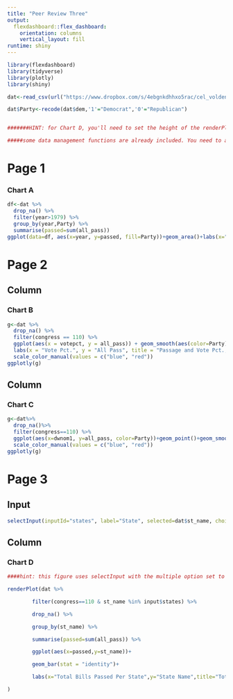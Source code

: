 ---
title: "Peer Review Three"
output: 
  flexdashboard::flex_dashboard:
    orientation: columns
    vertical_layout: fill
runtime: shiny
---

```{r setup,include=FALSE}
library(flexdashboard)
library(tidyverse)
library(plotly)
library(shiny)

dat<-read_csv(url("https://www.dropbox.com/s/4ebgnkdhhxo5rac/cel_volden_wiseman%20_coursera.csv?raw=1"))

dat$Party<-recode(dat$dem,'1'="Democrat",'0'="Republican")


#######HINT: for Chart D, you'll need to set the height of the renderPlot, using the height argument. Try a value of 750.

#####some data management functions are already included. You need to add the visualization functions.

```


Page 1
======

### Chart A


```{r}
df<-dat %>% 
  drop_na() %>% 
  filter(year>1979) %>% 
  group_by(year,Party) %>% 
  summarise(passed=sum(all_pass))
ggplot(data=df, aes(x=year, y=passed, fill=Party))+geom_area()+labs(x="All Bills Passed", y="Year", title="Number of Bills Passed Since 1980")+scale_fill_manual(values=c("Blue", "Red"))

```

Page 2 {data-orientation=columns}
=================================

Column 
-------------------------------------

### Chart B

```{r}
g<-dat %>%
  drop_na() %>%
  filter(congress == 110) %>%
  ggplot(aes(x = votepct, y = all_pass)) + geom_smooth(aes(color=Party))+ geom_point(aes(color=Party))+
  labs(x = "Vote Pct.", y = "All Pass", title = "Passage and Vote Pct., 110th Congress") +
  scale_color_manual(values = c("blue", "red"))
ggplotly(g)

```

Column 
-------------------------------------

### Chart C

```{r}
g<-dat%>%
  drop_na()%>%
  filter(congress==110) %>%
  ggplot(aes(x=dwnom1, y=all_pass, color=Party))+geom_point()+geom_smooth()+labs(x = "DW. Nominate", y = "All Pass", title = "Passage and Ideology, 110th Congress") +
  scale_color_manual(values = c("blue", "red"))
ggplotly(g)
```

Page 3 
===========

Input{.sidebar}
----------------------------------------------------------------


```{r}
selectInput(inputId="states", label="State", selected=dat$st_name, choices=dat$st_name ,multiple = TRUE)
```

Column{data-height=750}
----------------------------------------------------------------



### Chart D

```{r}

####hint: this figure uses selectInput with the multiple option set to true and with the options set up so that all states are initially selected.

renderPlot(dat %>%

        filter(congress==110 & st_name %in% input$states) %>%

        drop_na() %>%

        group_by(st_name) %>%

        summarise(passed=sum(all_pass)) %>%

        ggplot(aes(x=passed,y=st_name))+

        geom_bar(stat = "identity")+

        labs(x="Total Bills Passed Per State",y="State Name",title="Total Bills Passed by State Delegations, 110th Congress")

)

```

